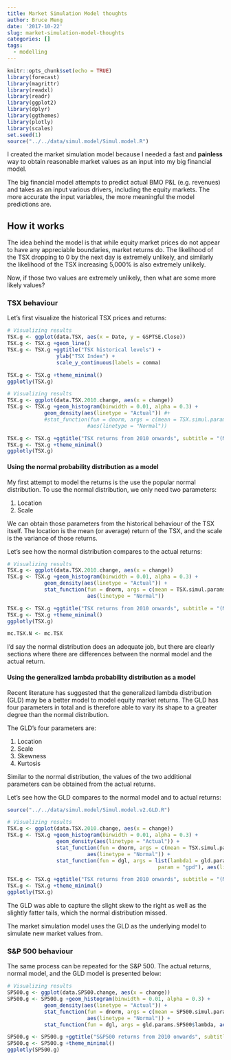 ```yaml
---
title: Market Simulation Model thoughts
author: Bruce Meng
date: '2017-10-22'
slug: market-simulation-model-thoughts
categories: []
tags:
  - modelling
---
```


```r
knitr::opts_chunk$set(echo = TRUE)
library(forecast)
library(magrittr)
library(readxl)
library(readr)
library(ggplot2)
library(dplyr)
library(ggthemes)
library(plotly)
library(scales)
set.seed(1)
source("../../data/simul.model/Simul.model.R")
```

I created the market simulation model because I needed a fast and __painless__ way to obtain reasonable market values as an input into my big financial model.

The big financial model attempts to predict actual BMO P&L (e.g. revenues) and takes as an input various drivers, including the equity markets. The more accurate the input variables, the more meaningful the model predictions are.

## How it works

The idea behind the model is that while equity market prices do not appear to have any appreciable boundaries, market returns do. The likelihood of the TSX dropping to 0 by the next day is extremely unlikely, and similarly the likelihood of the TSX increasing 5,000% is also extremely unlikely.

Now, if those two values are extremely unlikely, then what are some more likely values?

### TSX behaviour

Let's first visualize the historical TSX prices and returns:

```r
# Visualizing results
TSX.g <- ggplot(data.TSX, aes(x = Date, y = GSPTSE.Close)) 
TSX.g <- TSX.g +geom_line()
TSX.g <- TSX.g +ggtitle("TSX historical levels") +
                ylab("TSX Index") +
                scale_y_continuous(labels = comma)

TSX.g <- TSX.g +theme_minimal()
ggplotly(TSX.g)
```

```r
# Visualizing results
TSX.g <- ggplot(data.TSX.2010.change, aes(x = change))
TSX.g <- TSX.g +geom_histogram(binwidth = 0.01, alpha = 0.3) +
            geom_density(aes(linetype = "Actual")) #+ 
            #stat_function(fun = dnorm, args = c(mean = TSX.simul.params$mean, sd = TSX.simul.params$sd),
                          #aes(linetype = "Normal"))

TSX.g <- TSX.g +ggtitle("TSX returns from 2010 onwards", subtitle = "(Model vs. Actual)") +ylab("Frequency") +xlab("TSX returns")
TSX.g <- TSX.g +theme_minimal()
ggplotly(TSX.g)
```

#### Using the normal probability distribution as a model

My first attempt to model the returns is the use the popular normal distribution. To use the normal distribution, we only need two parameters:

1. Location
2. Scale

We can obtain those parameters from the historical behaviour of the TSX itself. The location is the mean (or average) return of the TSX, and the scale is the variance of those returns.

Let's see how the normal distribution compares to the actual returns:

```r
# Visualizing results
TSX.g <- ggplot(data.TSX.2010.change, aes(x = change))
TSX.g <- TSX.g +geom_histogram(binwidth = 0.01, alpha = 0.3) +
            geom_density(aes(linetype = "Actual")) + 
            stat_function(fun = dnorm, args = c(mean = TSX.simul.params$mean, sd = TSX.simul.params$sd),
                          aes(linetype = "Normal"))

TSX.g <- TSX.g +ggtitle("TSX returns from 2010 onwards", subtitle = "(Model vs. Actual)") +ylab("Frequency") +xlab("TSX returns")
TSX.g <- TSX.g +theme_minimal()
ggplotly(TSX.g)

mc.TSX.N <- mc.TSX
```

I'd say the normal distribution does an adequate job, but there are clearly sections where there are differences between the normal model and the actual return.

#### Using the generalized lambda probability distribution as a model

Recent literature has suggested that the generalized lambda distribution (GLD) may be a better model to model equity market returns. The GLD has four parameters in total and is therefore able to vary its shape to a greater degree than the normal distribution.

The GLD's four parameters are:

1. Location
2. Scale
3. Skewness
4. Kurtosis

Similar to the normal distribution, the values of the two additional parameters can be obtained from the actual returns.

Let's see how the GLD compares to the normal model and to actual returns:

```r
source("../../data/simul.model/Simul.model.v2.GLD.R")

# Visualizing results
TSX.g <- ggplot(data.TSX.2010.change, aes(x = change))
TSX.g <- TSX.g +geom_histogram(binwidth = 0.01, alpha = 0.3) +
                geom_density(aes(linetype = "Actual")) + 
                stat_function(fun = dnorm, args = c(mean = TSX.simul.params$mean, sd = TSX.simul.params$sd),
                          aes(linetype = "Normal")) +
                stat_function(fun = dgl, args = list(lambda1 = gld.params.tsx$estA, 
                                                 param = "gpd"), aes(linetype = "GLD"))

TSX.g <- TSX.g +ggtitle("TSX returns from 2010 onwards", subtitle = "(Model vs. Actual)") +ylab("Frequency") +xlab("TSX returns")
TSX.g <- TSX.g +theme_minimal()
ggplotly(TSX.g) 
```

The GLD was able to capture the slight skew to the right as well as the slightly fatter tails, which the normal distribution missed.

The market simulation model uses the GLD as the underlying model to simulate new market values from.

### S&P 500 behaviour

The same process can be repeated for the S&P 500. The actual returns, normal model, and the GLD model is presented below:

```r
# Visualizing results
SP500.g <- ggplot(data.SP500.change, aes(x = change))
SP500.g <- SP500.g +geom_histogram(binwidth = 0.01, alpha = 0.3) +
            geom_density(aes(linetype = "Actual")) +
            stat_function(fun = dnorm, args = c(mean = SP500.simul.params$mean, sd = SP500.simul.params$sd),
                          aes(linetype = "Normal")) +
            stat_function(fun = dgl, args = gld.params.SP500$lambda, aes(linetype = "GLD"))

SP500.g <- SP500.g +ggtitle("S&P500 returns from 2010 onwards", subtitle = "(With density curves superimposed)") +ylab("Frequency") +xlab("S&P500 returns")
SP500.g <- SP500.g +theme_minimal()
ggplotly(SP500.g)
```